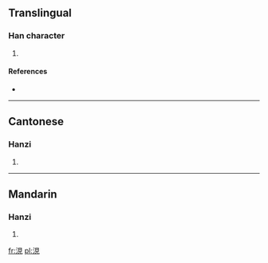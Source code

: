 ==Translingual==

===Han character===
{{Han char|rn=85|rad=水|as=07|sn=10|four=3611<sub>0</sub>|canj=水月山山 (EBUU)}}

# {{defn|Han|sort=水07}}

====References====
* {{Han ref|kx=0625.250|dkj=17514|dj=1027.100|hdz=31623.050|uh=6D80|ud=28032|bh=D262|bd=53858}}

----

==Cantonese==

===Hanzi===
{{yue-hanzi|jyut=|y=yin6}}

# {{defn|lang=yue|sort=水07}}

----

==Mandarin==

===Hanzi===
{{cmn-hanzi|pin=[[xiàn]] ([[xian4]])|wg=hsien<sup>4</sup>}}

# {{defn|lang=cmn|sort=水07}}

[[fr:涀]]
[[pl:涀]]
